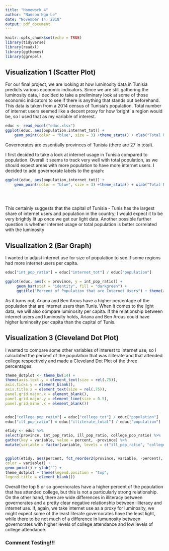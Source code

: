 ---
title: "Homework 4"
author: "Namson Ngo-Le"
date: "November 14, 2018"
output: pdf_document
---

```{r setup, include=FALSE}
knitr::opts_chunk$set(echo = TRUE)
library(tidyverse)
library(readxl)
library(ggthemes)
library(ggrepel)
```

## Visualization 1 (Scatter Plot)

For our final project, we are looking at how luminosity data in Tunisia predicts various economic indicators. Since we are still gathering the luminosity data, I decided to take a preliminary look at some of those economic indicators to see if there is anything that stands out beforehand. This data is taken from a 2014 census of Tunisia's population. Total number of internet users seemed like a decent proxy for how 'bright' a region would be, so I used that as my variable of interest.

```{r 1}
educ <- read_excel("educ.xlsx")
ggplot(educ, aes(population,internet_tot)) + 
    geom_point(color = "blue", size = 3) +theme_stata() + xlab("Total Population") + ylab("Internet Users") + ggtitle("Population vs. Internet Use in Tunisia by Governorate") + geom_smooth(method = "lm", se = TRUE)
```

Governorates are essentially provinces of Tunisia (there are 27 in total).

I first decided to take a look at internet usage in Tunisia compared to population. Overall it seems to track very well with total population, as we should expect areas with more population to have more internet users. I decided to add governorate labels to the graph:

```{r 2}
ggplot(educ, aes(population,internet_tot)) + 
    geom_point(color = "blue", size = 3) +theme_stata() + xlab("Total Population") + ylab("Internet Users") + ggtitle("Population vs. Internet Use in Tunisia by Governorate") + geom_smooth(method = "lm", se = TRUE)  + geom_label_repel(aes(label = province),
                                                                                                                                                                                                                                                box.padding   = 0.35, 
                                                                                                                                                                                                                                                point.padding = 0.5,
                                                                                                                                                                                                                                                segment.color = 'grey50')
```

This certainly suggests that the capital of Tunisia - Tunis has the largest share of internet users and population in the country; I would expect it to be very brightly lit up once we get our light data. Another possible further question is whether internet usage or total population is better correlated with the luminosity 

## Visualization 2 (Bar Graph)

I wanted to adjust internet use for size of population to see if some regions had more internet users per capita.

```{r 3, echo=FALSE}
educ["int_pop_ratio"] = educ["internet_tot"] / educ["population"]

ggplot(educ, aes(x = province, y = int_pop_ratio)) +
     geom_bar(stat = "identity", fill = "darkgreen") +
     ggtitle("Percent of Population that are Internet Users") + theme(axis.text.x = element_text(angle = 45, vjust = 1, hjust=1)) + xlab("Province") + ylab("Percent Internet Users")
```

As it turns out, Ariana and Ben Arous have a higher percentage of the population that are internet users than Tunis. When it comes to the light data, we will also compare luminosity per capita. If the relationship between internet users and luminosity holds, Ariana and Ben Arous could have higher luminosity per capita than the capital of Tunis.

## Visualization 3 (Cleveland Dot Plot)

I wanted to compare some other variables of interest to internet use, so I calculated the percent of the population that was illiterate and that attended college respectively and made a Cleveland Dot Plot of the three percentages.
```{r 4, echo=FALSE}
theme_dotplot <- theme_bw(14) +
theme(axis.text.y = element_text(size = rel(.75)),
axis.ticks.y = element_blank(),
axis.title.x = element_text(size = rel(.75)),
panel.grid.major.x = element_blank(),
panel.grid.major.y = element_line(size = 0.5),
panel.grid.minor.x = element_blank())


educ["college_pop_ratio"] = educ["college_tot"] / educ["population"]
educ["ill_pop_ratio"] = educ["illiterate_total"] / educ["population"]

etidy <- educ %>%
select(province, int_pop_ratio, ill_pop_ratio, college_pop_ratio) %>%
gather(key = variable, value = percent, -province) %>%
mutate(variable = factor(variable, levels = c("ill_pop_ratio", "college_pop_ratio", "int_pop_ratio")))


ggplot(etidy, aes(percent, fct_reorder2(province, variable, -percent),
color = variable)) +
geom_point() + ylab("") +
theme_dotplot + theme(legend.position = "top",
legend.title = element_blank())

```

Overall the top 5 or so governorates have a higher percent of the population that has attended college, but this is not a particularly strong relationship. On the other hand, there are wide differences in illiteracy between governorates and a pretty clear negative relationship between illiteracy and internet use. If, again, we take internet use as a proxy for luminosity, we might expect some of the least literate governorates have the least light, while there to be not much of a difference in lumunosity between governorates with higher levels of college attendance and low levels of college attendance.

### Comment Testing!!!
